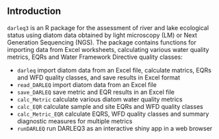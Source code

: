 ## Introduction

`darleq3` is an R package for the assessment of river and lake ecological status using diatom data obtained by light microscopy (LM) or Next Generation Sequencing (NGS). The package contains functions for importing data from Excel worksheets, calculating various water quality metrics, EQRs and Water Framework Directive quality classes:

* `darleq` import diatom data from an Excel file, calculate matrics, EQRs and WFD quality classes, and save results in Excel format
* `read_DARLEQ` import diatom data from an Excel file
* `save_DARLEQ` save metric and EQR results in an Excel file
* `calc_Metric` calculate various diatom water quality metrics
* `calc_EQR` calculate sample and site EQRs and WFD quality classes
* `calc_Metric_EQR` calculate EQRS, WFD quality classes and summary diagnostic measures for multiple metrics
* `runDARLEQ` run DARLEQ3 as an interactive shiny app in a web browser
